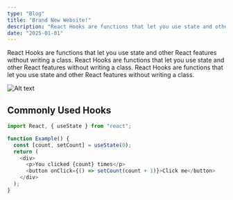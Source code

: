 ```yaml
---
type: "Blog"
title: "Brand New Website!"
description: "React Hooks are functions that let you use state and other React features without writing a class. React Hooks are functions that let you use state and other React features without writing a class. React Hooks are functions that let you use state and other React features without writing a class."
date: "2025-01-01"
---
```


React Hooks are functions that let you use state and other React features without writing a class.
React Hooks are functions that let you use state and other React features without writing a class. React Hooks are functions that let you use state and other React features without writing a class.

![Alt text](/assets/projects/thumbnails/coindeno.webp)

## Commonly Used Hooks

```javascript
import React, { useState } from "react";

function Example() {
  const [count, setCount] = useState(0);
  return (
    <div>
      <p>You clicked {count} times</p>
      <button onClick={() => setCount(count + 1)}>Click me</button>
    </div>
  );
}
```

